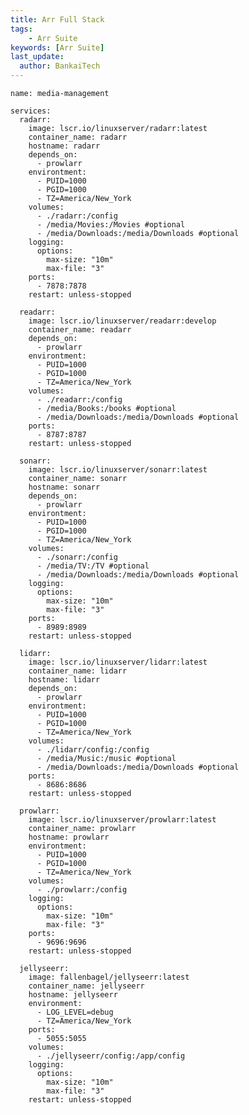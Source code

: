 ---
title: Arr Full Stack
tags:
    - Arr Suite
keywords: [Arr Suite]
last_update:
  author: BankaiTech
---
```
name: media-management

services:
  radarr:
    image: lscr.io/linuxserver/radarr:latest
    container_name: radarr
    hostname: radarr
    depends_on:
      - prowlarr
    environtment:
      - PUID=1000
      - PGID=1000
      - TZ=America/New_York
    volumes:
      - ./radarr:/config
      - /media/Movies:/Movies #optional
      - /media/Downloads:/media/Downloads #optional
    logging:
      options:
        max-size: "10m"
        max-file: "3"
    ports:
      - 7878:7878
    restart: unless-stopped

  readarr:
    image: lscr.io/linuxserver/readarr:develop
    container_name: readarr
    depends_on:
      - prowlarr
    environtment:
      - PUID=1000
      - PGID=1000
      - TZ=America/New_York
    volumes:
      - ./readarr:/config
      - /media/Books:/books #optional
      - /media/Downloads:/media/Downloads #optional
    ports:
      - 8787:8787
    restart: unless-stopped

  sonarr:
    image: lscr.io/linuxserver/sonarr:latest
    container_name: sonarr
    hostname: sonarr
    depends_on:
      - prowlarr
    environtment:
      - PUID=1000
      - PGID=1000
      - TZ=America/New_York
    volumes:
      - ./sonarr:/config
      - /media/TV:/TV #optional
      - /media/Downloads:/media/Downloads #optional
    logging:
      options:
        max-size: "10m"
        max-file: "3"
    ports:
      - 8989:8989
    restart: unless-stopped

  lidarr:
    image: lscr.io/linuxserver/lidarr:latest
    container_name: lidarr
    hostname: lidarr
    depends_on:
      - prowlarr
    environtment:
      - PUID=1000
      - PGID=1000
      - TZ=America/New_York
    volumes:
      - ./lidarr/config:/config
      - /media/Music:/music #optional
      - /media/Downloads:/media/Downloads #optional
    ports:
      - 8686:8686
    restart: unless-stopped

  prowlarr:
    image: lscr.io/linuxserver/prowlarr:latest
    container_name: prowlarr
    hostname: prowlarr
    environtment:
      - PUID=1000
      - PGID=1000
      - TZ=America/New_York
    volumes:
      - ./prowlarr:/config
    logging:
      options:
        max-size: "10m"
        max-file: "3"
    ports:
      - 9696:9696
    restart: unless-stopped

  jellyseerr:
    image: fallenbagel/jellyseerr:latest
    container_name: jellyseerr
    hostname: jellyseerr
    environment:
      - LOG_LEVEL=debug
      - TZ=America/New_York
    ports:
      - 5055:5055
    volumes:
      - ./jellyseerr/config:/app/config
    logging:
      options:
        max-size: "10m"
        max-file: "3"
    restart: unless-stopped
```
